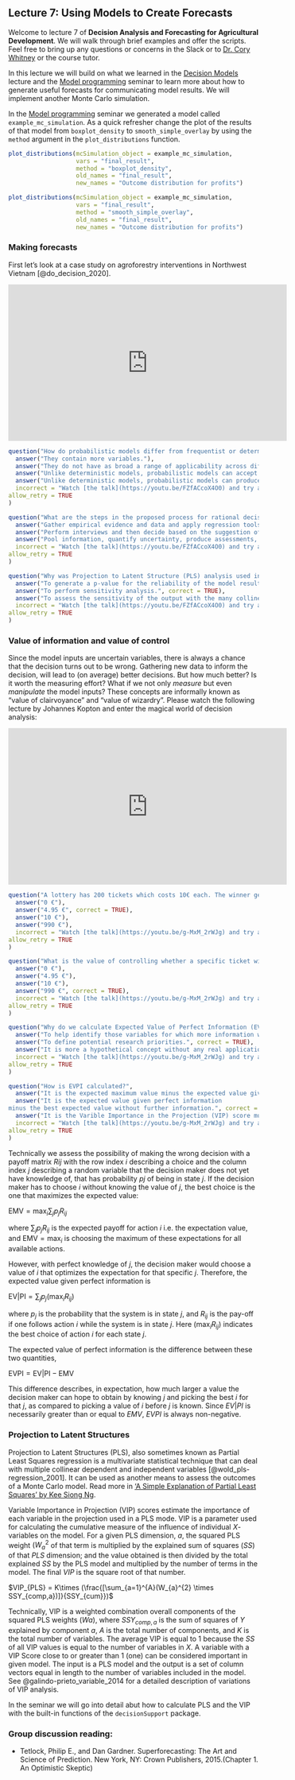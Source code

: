 ## Lecture 7: Using Models to Create Forecasts {#forecasts}
<!-- reference with [Forecasts](#forecasts) -->

Welcome to lecture 7 of **Decision Analysis and Forecasting for Agricultural Development**. We will walk through brief examples and offer the scripts. Feel free to bring up any questions or concerns in the Slack or to [Dr. Cory Whitney](mailto:cory.whitney@uni-bonn.de?subject=[Lecture_3]%20Decision%20Analysis%20Lecture) or the course tutor.

In this lecture we will build on what we learned in the [Decision Models](#decision_models) lecture and the [Model programming](#model_programming) seminar to learn more about how to generate useful forecasts for communicating model results. We will implement another Monte Carlo simulation. 

In the [Model programming](#model_programming) seminar we generated a model called `example_mc_simulation`. As a quick refresher change the plot of the results of that model from `boxplot_density` to `smooth_simple_overlay` by using the `method` argument in the `plot_distributions` function. 

```r

plot_distributions(mcSimulation_object = example_mc_simulation,
                   vars = "final_result",
                   method = "boxplot_density",
                   old_names = "final_result",
                   new_names = "Outcome distribution for profits")

```

```r

plot_distributions(mcSimulation_object = example_mc_simulation,
                   vars = "final_result",
                   method = "smooth_simple_overlay",
                   old_names = "final_result",
                   new_names = "Outcome distribution for profits")

```

### Making forecasts

First let's look at a case study on agroforestry interventions in Northwest Vietnam [@do_decision_2020].

<iframe width="560" height="315" src="https://www.youtube.com/embed/FZfACcoX4O0" frameborder="0" allowfullscreen></iframe>

```r
question("How do probabilistic models differ from frequentist or deterministic models?",
  answer("They contain more variables."),
  answer("They do not have as broad a range of applicability across different domains of science."),
  answer("Unlike deterministic models, probabilistic models can accept uncertainty as inputs.", correct = TRUE),
  answer("Unlike deterministic models, probabilistic models can produce uncertain distributions as outputs.", correct = TRUE),
  incorrect = "Watch [the talk](https://youtu.be/FZfACcoX4O0) and try again.",
allow_retry = TRUE
)
```

```r
question("What are the steps in the proposed process for rational decision-making?",
  answer("Gather empirical evidence and data and apply regression tools as part of an exploratory process to look for relationships. Then decide based on any relevant results."),
  answer("Perform interviews and then decide based on the suggestion of experts."),
  answer("Pool information, quantify uncertainty, produce assessments, then either measure where information value is high or take decision.", correct = TRUE),
  incorrect = "Watch [the talk](https://youtu.be/FZfACcoX4O0) and try again.",
allow_retry = TRUE
)
```

```r
question("Why was Projection to Latent Structure (PLS) analysis used in the study?",
  answer("To generate a p-value for the reliability of the model results."),
  answer("To perform sensitivity analysis.", correct = TRUE),
  answer("To assess the sensitivity of the output with the many collinear model inputs using the Varible Importance in the Projection (VIP) score.", correct = TRUE),
  incorrect = "Watch [the talk](https://youtu.be/FZfACcoX4O0) and try again.",
allow_retry = TRUE
)
```

### Value of information and value of control

<!-- Cory's EVPI video -->

Since the model inputs are uncertain variables, there is always a chance that the decision turns out to be wrong. Gathering new data to inform the decision, will lead to (on average) better decisions. But how much better? Is it worth the measuring effort? What if we not only *measure* but even *manipulate* the model inputs? These concepts are informally known as "value of clairvoyance" and "value of wizardry". Please watch the following lecture by Johannes Kopton and enter the magical world of decision analysis:

<iframe width="560" height="315" src="https://www.youtube.com/embed/g-MxM_2rWJg" frameborder="0" allowfullscreen></iframe>

```r
question("A lottery has 200 tickets which costs 10€ each. The winner gets 1000€. The decision is, whether to buy a ticket or not. What is the value of information on whether a specific ticket will be a winner?",
  answer("0 €"),
  answer("4.95 €", correct = TRUE),
  answer("10 €"),
  answer("990 €"),
  incorrect = "Watch [the talk](https://youtu.be/g-MxM_2rWJg) and try again.",
allow_retry = TRUE
)
```

```r
question("What is the value of controlling whether a specific ticket will be a winner?",
  answer("0 €"),
  answer("4.95 €"),
  answer("10 €"),
  answer("990 €", correct = TRUE),
  incorrect = "Watch [the talk](https://youtu.be/g-MxM_2rWJg) and try again.",
allow_retry = TRUE
)
```

```r
question("Why do we calculate Expected Value of Perfect Information (EVPI)?",
  answer("To help identify those variables for which more information would maximize the model output.", correct = TRUE),
  answer("To define potential research priorities.", correct = TRUE),
  answer("It is more a hypothetical concept without any real application."),
  incorrect = "Watch [the talk](https://youtu.be/g-MxM_2rWJg) and try again.",
allow_retry = TRUE
)
```

```r
question("How is EVPI calculated?",
  answer("It is the expected maximum value minus the expected value given perfect information."),
  answer("It is the expected value given perfect information
minus the best expected value without further information.", correct = TRUE),
  answer("It is the Varible Importance in the Projection (VIP) score multiplied by the number of variables in the model."),
  incorrect = "Watch [the talk](https://youtu.be/g-MxM_2rWJg) and try again.",
allow_retry = TRUE
)
```

Technically we assess the possibility of making the wrong decision with a payoff matrix $Rij$ with the row index $i$ describing a choice and the column index $j$ describing a random variable that the decision maker does not yet have knowledge of, that has probability $pj$ of being in state $j$. If the decision maker has to choose $i$ without knowing the value of $j$, the best choice is the one that maximizes the expected value:

${\mbox{EMV}}=\max _{i}\sum _{j}p_{j}R_{ij}$

where $\sum _{j}p_{j}R_{ij}$ is the expected payoff for action $i$ i.e. the expectation value, and ${\mbox{EMV}}=\max _{i}$ is choosing the maximum of these expectations for all available actions. 

However, with perfect knowledge of $j$, the decision maker would choose a value of $i$ that optimizes the expectation for that specific $j$. Therefore, the expected value given perfect information is

${\mbox{EV}}|{\mbox{PI}}=\sum _{j}p_{j}(\max _{i}R_{ij})$

where $p_{j}$ is the probability that the system is in state $j$, and $R_{ij}$ is the pay-off if one follows action $i$ while the system is in state $j$. Here $(\max_{i}R_{ij})$ indicates the best choice of action $i$ for each state $j$.

The expected value of perfect information is the difference between these two quantities,

${\mbox{EVPI}}={\mbox{EV}}|{\mbox{PI}}-{\mbox{EMV}}$

This difference describes, in expectation, how much larger a value the decision maker can hope to obtain by knowing $j$ and picking the best $i$ for that $j$, as compared to picking a value of $i$ before $j$ is known. Since $EV|PI$ is necessarily greater than or equal to $EMV$, $EVPI$ is always non-negative.

### Projection to Latent Structures

Projection to Latent Structures (PLS), also sometimes known as Partial Least Squares regression is a multivariate statistical technique that can deal with multiple collinear dependent and independent variables [@wold_pls-regression_2001]. It can be used as another means to assess the outcomes of a Monte Carlo model. Read more in ['A Simple Explanation of Partial Least Squares' by Kee Siong Ng](http://users.cecs.anu.edu.au/~kee/pls.pdf).

Variable Importance in Projection (VIP) scores estimate the importance of each variable in the projection used in a PLS mode. VIP is a parameter used for calculating the cumulative measure of the influence of individual $X$-variables on the model. For a given PLS dimension, $a$, the squared PLS weight $(W_a^2$ of that term is multiplied by the explained sum of squares ($SS$) of that $PLS$ dimension; and the value obtained is then divided by the total explained $SS$ by the PLS model and multiplied by the number of terms in the model. The final $VIP$ is the square root of that number.

$VIP_{PLS} = K\times (\frac{[\sum_{a=1}^{A}(W_{a}^{2} \times SSY_{comp,a})]}{SSY_{cum}})$

Technically, VIP is a weighted combination overall components of the squared PLS weights ($Wa$), where $SSY_{comp,a}$ is the sum of squares of $Y$ explained by component $a$, $A$ is the total number of components, and $K$ is the total number of variables. The average VIP is equal to 1 because the $SS$ of all VIP values is equal to the number of variables in $X$. A variable with a VIP Score close to or greater than 1 (one) can be considered important in given model. The input is a PLS model and the output is a set of column vectors equal in length to the number of variables included in the model. See @galindo-prieto_variable_2014 for a detailed description of variations of VIP analysis.

In the seminar we will go into detail abut how to calculate PLS and the VIP with the built-in functions of the `decisionSupport` package.

### Group discussion reading: 

- Tetlock, Philip E., and Dan Gardner. Superforecasting: The Art and Science of Prediction. New York, NY: Crown Publishers, 2015.(Chapter 1. An Optimistic Skeptic) 
